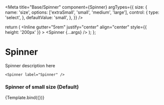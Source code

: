 

<Meta
  title="Base/Spinner"
  component={Spinner}
  argTypes={{
    size: {
      name: 'size',
      options: ['extraSmall', 'small', 'medium', 'large'],
      control: {
        type: 'select',
      },
      defaultValue: 'small',
    },
  }}
/>

  return (
    <Inline
      gutter="5rem"
      justify="center"
      align="center"
      style={{ height: '200px' }}
    >
      <Spinner {...args} />
    </Inline>
  );
};

# Spinner

Spinner description here

```tsx
<Spinner label="Spinner" />
```

### Spinner of small size (Default)

<Canvas>
  <Story name="Spinner">{Template.bind({})}</Story>
</Canvas>

<ArgsTable story="Spinner" />
